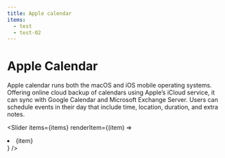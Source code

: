 ```yaml
---
title: Apple calendar
items:
  - test
  - test-02
---
```


# Apple Calendar

Apple calendar runs both the macOS and iOS mobile operating systems. Offering online cloud backup of calendars using Apple’s iCloud service, it can sync with Google Calendar and Microsoft Exchange Server. Users can schedule events in their day that include time, location, duration, and extra notes.

<Slider items={items} renderItem={(item) => <li>{item}</li>} />
